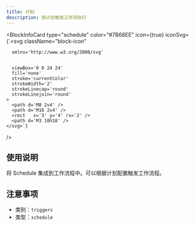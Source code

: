 ```yaml
---
title: 计划
description: 按计划触发工作流执行
---
```



<BlockInfoCard 
  type="schedule"
  color="#7B68EE"
  icon={true}
  iconSvg={`<svg className="block-icon"
      
      xmlns='http://www.w3.org/2000/svg'
      
      
      viewBox='0 0 24 24'
      fill='none'
      stroke='currentColor'
      strokeWidth='2'
      strokeLinecap='round'
      strokeLinejoin='round'
    >
      <path d='M8 2v4' />
      <path d='M16 2v4' />
      <rect   x='3' y='4' rx='2' />
      <path d='M3 10h18' />
    </svg>`}
/>

## 使用说明

将 Schedule 集成到工作流程中。可以根据计划配置触发工作流程。

## 注意事项

- 类别：`triggers`
- 类型：`schedule`
